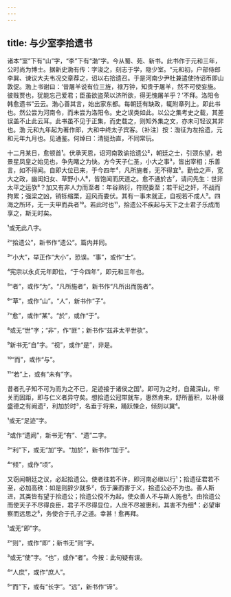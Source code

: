 ```yaml
---
---
---
```

title: 与少室李拾遗书
---







诸本“室”下有“山”字，“李”下有“渤”字。今从蜀、苑、新书。此书作于元和三年，公时尚为博士。据新史渤有传：字浚之，刻志于学，隐少室。“元和初，户部侍郎李巽、谏议大夫韦况交章荐之，诏以右拾遗召。于是河南少尹杜兼遣使持诏币即山敦促。渤上书谢曰：‘昔屠羊说有位三旌，禄万钟，知贵于屠羊，然不可使妄施。彼贱贾也，犹能忘己爱君；臣虽欲盗荣以济所欲，得无愧屠羊乎？’不拜。洛阳令韩愈遗书”云云。渤心善其言，始出家东都。每朝廷有缺政，辄附章列上。即此书也。然公尝为河南令，而未尝为洛阳令。史之误类如此。以公之集考史之载，其差误盖不止此云耳。此书虽不见于正集，而史载之，则知外集之文，亦未可轻议其非也。渤 元和九年起为著作郎，大和中终太子宾客。〔补注〕按：渤征为左拾遗，元和元年九月也。见通鉴。何焯曰：清挺劲直，不同常玩。

十二月某日，愈顿首¹。伏承天恩，诏河南敦谕拾遗公²，朝廷之士，引颈东望，若景星凤皇之始见也，争先睹之为快。方今天子仁圣，小大之事³，皆出宰相；乐善言，如不得闻。自即大位已来，于今四年⁴，凡所施者，无不得宜⁵。勤俭之声，宽大之政，幽闺妇女、草野小人⁶，皆饱闻而厌道之。愈不通於古⁷，请问先生：世非太平之运欤⁸？加又有非人力而至者：年谷熟衍，符贶委至；若干纪之奸，不战而拘累；强梁之凶，销铄缩栗，迎风而委伏。其有一事未就正，自视若不成人⁹。四海之所环，无一夫甲而兵者¹⁰。若此时也¹¹，拾遗公不疾起与天下之士君子乐成而享之，斯无时矣。

¹或无此八字。

²“拾遗公”，新书作“遗公”。篇内并同。

³“小大”，举正作“大小”，恐误。“事”，或作“士”。

⁴宪宗以永贞元年即位，“于今四年”，即元和三年也。

⁵“者”，或作“为”。“凡所施者”，新书作“凡所出而施者”。

⁶“草”，或作“山”。“人”，新书作“子”。

⁷“愈”，或作“某”。“於”，或作“于”。

⁸或无“世”字；“非”，作“匪”；新书作“兹非太平世欤”。

⁹新书无“自”字。“视”，或作“是”，非是。

¹⁰“而”，或作“与”。

¹¹“若”上，或有“未有”字。

昔者孔子知不可为而为之不已，足迹接于诸侯之国¹。即可为之时，自藏深山，牢关而固距，即与仁义者异守矣。想拾遗公冠带就车，惠然肯来，舒所蓄积，以补缀盛德之有阙遗²，利加於时³，名垂于将来，踊跃悚企，倾刻以冀⁴。

¹或无“足迹”字。

²或作“遗阙”，新书无“有”、“遗”二字。

³“利”下，或无“加”字。“加於”，新书作“加于”。

⁴“倾”，或作“顷”。

又窃闻朝廷之议，必起拾遗公。使者往若不许，即河南必继以行¹；拾遗征君若不至，必加高秩：如是则辞少就多²，伤于廉而害于义，拾遗公必不为也。善人斯进，其类皆有望于拾遗公；拾遗公傥不为起，使众善人不与斯人施也³。由拾遗公而使天子不尽得良臣，君子不尽得显位，人庶不尽被惠利，其害不为细⁴：必望审察而远思之⁵，务使合于孔子之道。幸甚！愈再拜。

¹或无“即”字。

²“则”，或作“即”；新书无“则”字。

³或无“使”字。“也”，或作“者”。今按：此句疑有误。

⁴“人庶”，或作“庶人”。

⁵“而”下，或有“长字”。“远”，新书作“谛”。